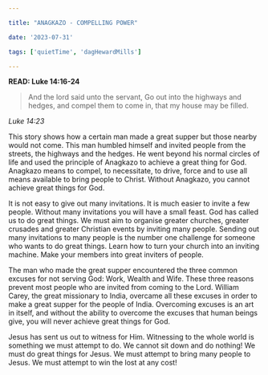 ```yaml
---

title: "ANAGKAZO - COMPELLING POWER"

date: '2023-07-31'

tags: ['quietTime', 'dagHewardMills']

---
```


**READ: Luke 14:16-24**

>And the lord said unto the servant, Go out into the highways and hedges, and compel them to come in, that my house may be filled. 

*Luke 14:23*

This story shows how a certain man made a great supper but those nearby would not come. This man humbled himself and invited people from the streets, the highways and the hedges. He went beyond his normal circles of life and used the principle of Anagkazo to achieve a great thing for God. Anagkazo means to compel, to necessitate, to drive, force and to use all means available to bring people to Christ. Without Anagkazo, you cannot achieve great things for God. 

It is not easy to give out many invitations. It is much easier to invite a few people. Without many invitations you will have a small feast. God has called us to do great things. We must aim to organise greater churches, greater crusades and greater Christian events by inviting many people. Sending out many invitations to many people is the number one challenge for someone who wants to do great things. Learn how to turn your church into an inviting machine. Make your members into great inviters of people.

The man who made the great supper encountered the three common excuses for not serving God: Work, Wealth and Wife. These three reasons prevent most people who are invited from coming to the Lord. William Carey, the great missionary to India, overcame all these excuses in order to make a great supper for the people of India. Overcoming excuses is an art in itself, and without the ability to overcome the excuses that human beings give, you will never achieve great things for God. 

Jesus has sent us out to witness for Him. Witnessing to the whole world is something we must attempt to do. We cannot sit down and do nothing! We must do great things for Jesus. We must attempt to bring many people to Jesus. We must attempt to win the lost at any cost! 

